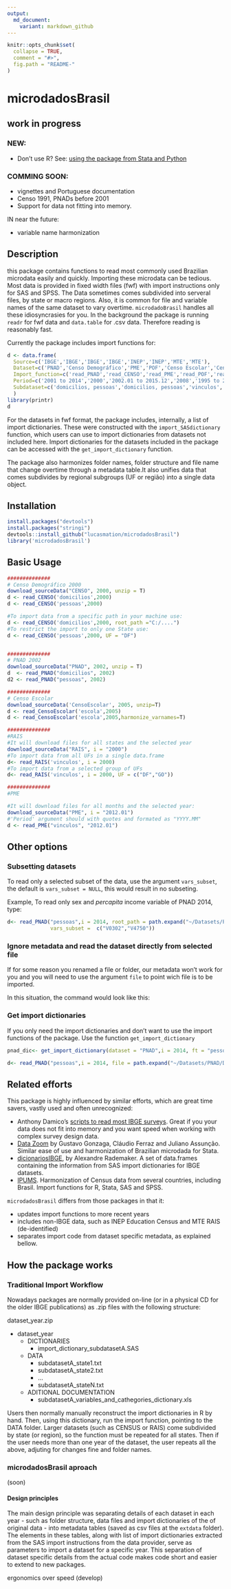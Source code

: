 ```yaml
---
output:
  md_document:
    variant: markdown_github
---
```


<!-- README.md is generated from README.Rmd. Please edit that file -->

```r
knitr::opts_chunk$set(
  collapse = TRUE,
  comment = "#>",
  fig.path = "README-"
)
```


# microdadosBrasil

## work in progress 

### NEW:

-   Don't use R? See: [using the package from Stata and Python](https://github.com/lucasmation/microdadosBrasil/blob/master/vignettes/Running_from_other_software.Rmd)

### COMMING SOON:

* vignettes and Portuguese documentation
* Censo 1991, PNADs before 2001 
* Support for data not fitting into memory.


IN near the future:

*   variable name harmonization


## Description 

this package contains functions to read most commonly used Brazilian microdata easily and quickly. Importing these microdata can be tedious. Most data is provided in fixed width files (fwf) with import instructions only for SAS and SPSS. The Data sometimes comes subdivided into serveral files, by state or macro regions. Also, it is common for file and variable names of the same dataset to vary overtime. `microdadoBrasil` handles all these idiosyncrasies for you. In the background the package is running `readr` for fwf data and `data.table` for .csv data. Therefore reading is reasonably fast.

Currently the package includes import functions for:
  
```r
d <- data.frame(
  Source=c('IBGE','IBGE','IBGE','IBGE','INEP','INEP','MTE','MTE'),
  Dataset=c('PNAD','Censo Demográfico','PME','POF','Censo Escolar','Censo da Educ. Superior','CAGED','RAIS'),
  Import_function=c('read_PNAD','read_CENSO','read_PME','read_POF','read_CensoEscolar','read_CensoEducacaoSuperior','read_CAGED','read_RAIS'),
  Period=c('2001 to 2014','2000','2002.01 to 2015.12','2008','1995 to 2014','1995 to 2014','2009.01 to 2016.05','1998 to 2014'),
  Subdataset=c('domicilios, pessoas','domicilios, pessoas','vinculos','several, see details','escolas, ..., see details','see details','vinculos','estabelecimentos,vinculos')
  )
library(printr)
d
```

For the datasets in fwf format, the package includes, internally, a list of import dictionaries. These were constructed with the `import_SASdictionary` function, which users can use to import dictionaries from datasets not included here. Import dictionaries for the datasets included in the package can be accessed with the `get_import_dictionary` function. 

The package also harmonizes folder names, folder structure and  file name that change overtime through a metadata table.It also unifies data that comes subdivides by regional subgroups (UF or região) into a single data object.   


## Installation

```r
install.packages("devtools")
install.packages("stringi") 
devtools::install_github("lucasmation/microdadosBrasil")
library('microdadosBrasil')
```

## Basic Usage

```r
##############
# Censo Demográfico 2000
download_sourceData("CENSO", 2000, unzip = T)
d <- read_CENSO('domicilios',2000)
d <- read_CENSO('pessoas',2000)

#To import data from a specific path in your machine use:
d <- read_CENSO('domicilios',2000, root_path ="C:/....")
#To restrict the import to only one State use:
d <- read_CENSO('pessoas',2000, UF = "DF")


##############
# PNAD 2002
download_sourceData("PNAD", 2002, unzip = T)
d  <- read_PNAD("domicilios", 2002)
d2 <- read_PNAD("pessoas", 2002)

##############
# Censo Escolar
download_sourceData('CensoEscolar', 2005, unzip=T)
d <- read_CensoEscolar('escola',2005)
d <- read_CensoEscolar('escola',2005,harmonize_varnames=T)

##############
#RAIS
#It will download files for all states and the selected year
download_sourceData("RAIS", i = "2000")
#To import data from all UFs in a single data.frame
d<- read_RAIS('vinculos', i = 2000)
#To import data from a selected group of UFs
d<- read_RAIS('vinculos', i = 2000, UF = c("DF","GO"))

##############
#PME

#It will download files for all months and the selected year:
download_sourceData("PME", i = "2012.01")
#'Period' argument should with quotes and formated as "YYYY.MM"
d <- read_PME("vinculos", "2012.01")


```

## Other options

### Subsetting datasets

To read only a selected subset of the data, use the argument `vars_subset`, the default is `vars_subset = NULL`, this would result in no subseting.

Example, To read only sex and *percapita* income variable of PNAD 2014, type:


```r

d<- read_PNAD("pessoas",i = 2014, root_path = path.expand("~/Datasets/PNAD"), 
              vars_subset =  c("V0302","V4750"))

```


### Ignore metadata and read the dataset directly from selected file

If for some reason you renamed a file or folder, our metadata won't work for you and you will need to use the argument `file` to point wich file is to be imported.

In this situation, the command would look like this:


### Get import dictionaries

If you only need the import dictionaries and don't want to use the import functions of the package. Use the function `get_import_dictionary`

```r

pnad_dic<- get_import_dictionary(dataset = "PNAD",i = 2014, ft = "pessoas")

```


```r
d<- read_PNAD("pessoas",i = 2014, file = path.expand("~/Datasets/PNAD/Dados/pnad_pessoas.txt"))


```



## Related efforts

This package is highly influenced by similar efforts, which are great time savers, vastly used  and often unrecognized:

* Anthony Damico's [scripts to read most IBGE surveys](http://www.asdfree.com/). Great if you your data does not fit into memory and you want speed when working with complex survey design data. 
* [Data Zoom](http://www.econ.puc-rio.br/datazoom/) by Gustavo Gonzaga, Cláudio Ferraz and Juliano Assunção.  Similar ease of use and harmonization of Brazilian microdada for Stata. 
* [dicionariosIBGE](https://cran.r-project.org/web/packages/dicionariosIBGE/index.html), by 	Alexandre Rademaker. A set of data.frames containing the information from SAS import dictionaries for IBGE datasets.
* [IPUMS](https://international.ipums.org/international/). Harmonization of Census data from several countries, including Brasil. Import functions for R, Stata, SAS and SPSS. 

`microdadosBrasil` differs from those packages in that it: 

* updates import functions to more recent years
* includes non-IBGE data, such as INEP Education Census and MTE RAIS (de-identified)
* separates import code from dataset specific metadata, as explained bellow.



## How the package works

### Traditional Import Workflow

Nowadays packages are normally provided on-line (or in a physical CD for the older IBGE publications) as .zip files with the following structure:

dataset_year.zip

- dataset_year
    - DICTIONARIES
        - import_dictionary_subdatasetA.SAS
    - DATA
        - subdatasetA_state1.txt
        - subdatasetA_state2.txt
        - ...
        - subdatasetA_stateN.txt
    - ADITIONAL DOCUMENTATION
        - subdatasetA_variables_and_cathegories_dictionary.xls

Users then normally manually reconstruct the import dictionaries in R by hand. Then, using this dictionary, run the import function, pointing to the DATA folder. Larger datasets (such as CENSUS or RAIS) come subdivided by state (or region), so the function must be repeated for all states. Then if the user needs more than one year of the dataset, the user repeats all the above, adjuting for changes fine and folder names. 


### microdadosBrasil aproach

(soon)

#### Design principles

The main design principle was separating details of each dataset in each year - such as folder structure, data files and import dictionaries of the of original data - into metadata tables (saved as csv files at the `extdata` folder). The elements in these tables, along with list of import dictionaries extracted from the SAS import instructions from the data provider,  serve as parameters to import a dataset for a specific year. This separation of dataset specific details from the actual code makes code short and easier to extend to new packages.   

ergonomics over speed (develop)

